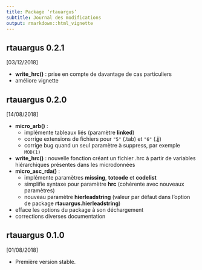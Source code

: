 ```yaml
---
title: Package ‘rtauargus’
subtitle: Journal des modifications
output: rmarkdown::html_vignette
---
```


<!-- [`r format(Sys.Date(), "%d/%m%/%Y")`] * -->

## rtauargus 0.2.1

[03/12/2018]

* **write_hrc()** : prise en compte de davantage de cas particuliers
* améliore vignette

## rtauargus 0.2.0

[14/08/2018]

* **micro_arb()** :
    - implémente tableaux liés (paramètre **linked**)
    - corrige extensions de fichiers pour `"5"` (.tab) et `"6"` (.jj)
    - corrige bug quand un seul paramètre à suppress, par exemple `MOD(1)`
* **write_hrc()** : nouvelle fonction  créant un fichier .hrc à partir de 
  variables hiérarchiques présentes dans les microdonnées 
* **micro_asc_rda()** :
    - implémente paramètres **missing**, **totcode** et **codelist**
    - simplifie syntaxe pour paramètre **hrc** (cohérente avec nouveaux
      paramètres)
    - nouveau paramètre **hierleadstring** (valeur par défaut dans l'option de
      package **rtauargus.hierleadstring**)
* efface les options du package à son déchargement
* corrections diverses documentation

## rtauargus 0.1.0

[01/08/2018]

* Première version stable.
